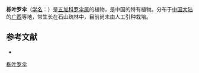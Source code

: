 {{Speciesbox
| name = 栎叶罗伞
| status = 
| status_system = 
| image = 
| genus = Brassaiopsis
| species = quercifolia
| authority = Hoo
}}

'''栎叶罗伞'''（[[学名|学名]]：{{lang|la|''Brassaiopsis quercifolia''}}）是[[五加科|五加科]][[罗伞属|罗伞属]]的植物，是中国的特有植物。分布于[[中国大陆|中国大陆]]的[[广西|广西]]等地，常生长在石山疏林中，目前尚未由人工引种栽培。

== 参考文献 ==
<div class="references-small">
* {{cite web| url =http://www.bioinfo.cn/db05/KmzwSpecies.php?action=view&id=1322| title =栎叶罗伞| work =《中国高等植物数据库全库》| publisher =中国科学院微生物研究所| author =昆明植物研究所| accessdate =2009-02-22| deadurl =yes| archiveurl =https://web.archive.org/web/20160305070106/http://www.bioinfo.cn/db05/KmzwSpecies.php?action=view&id=1322| archivedate =2016-03-05}}
</div>
{{Taxonbar|from=Q11110383}}

[[Category:罗伞属|栎叶罗伞]]


{{Apiales-stub}}
